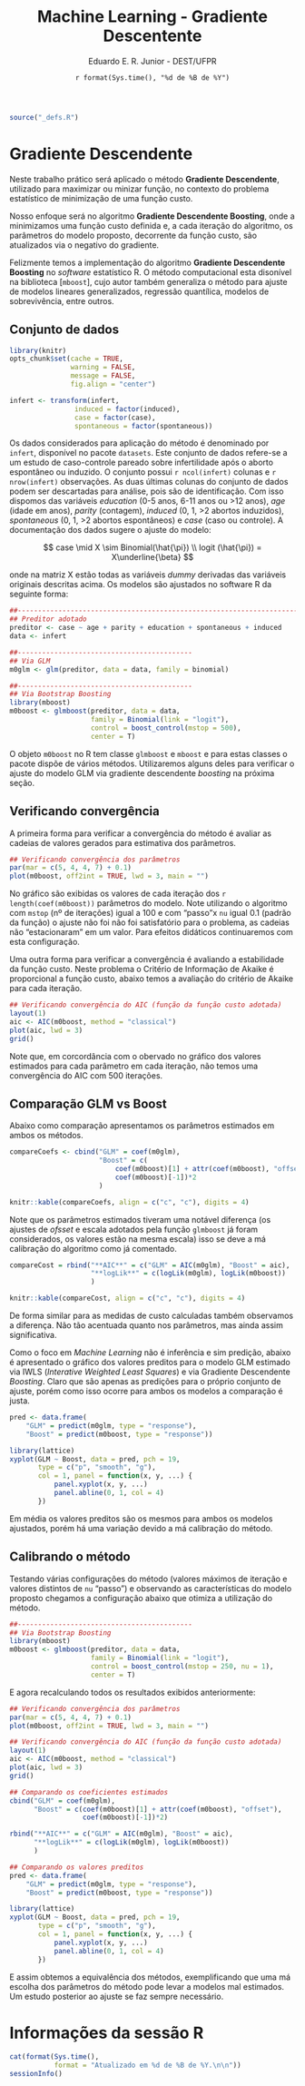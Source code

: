 % Machine Learning - Gradiente Descentente
% Eduardo E. R. Junior - DEST/UFPR
% `r format(Sys.time(), "%d de %B de %Y")`

```r
source("_defs.R")
```

# Gradiente Descendente #

Neste trabalho prático será aplicado o método **Gradiente Descendente**,
utilizado para maximizar ou minizar função, no contexto do problema
estatístico de minimização de uma função custo.

Nosso enfoque será no algoritmo **Gradiente Descendente Boosting**, onde
a minimizamos uma função custo definida e, a cada iteração do algoritmo,
os parâmetros do modelo proposto, decorrente da função custo, são
atualizados via o negativo do gradiente.

Felizmente temos a implementação do algoritmo **Gradiente Descendente
Boosting** no _software_ estatístico R. O método computacional esta
disonível na biblioteca [`mboost`], cujo autor também generaliza o
método para ajuste de modelos lineares generalizados, regressão
quantílica, modelos de sobrevivência, entre outros.

## Conjunto de dados ##

```r

library(knitr)
opts_chunk$set(cache = TRUE,
               warning = FALSE,
               message = FALSE,
               fig.align = "center")

infert <- transform(infert,
                induced = factor(induced),
                case = factor(case),
                spontaneous = factor(spontaneous))

```

Os dados considerados para aplicação do método é denominado por
`infert`, disponível no pacote `datasets`. Este conjunto de dados
refere-se a um estudo de caso-controle pareado sobre infertilidade após
o aborto espontâneo ou induzido. O conjunto possui `r ncol(infert)`
colunas e `r nrow(infert)` observações. As duas últimas colunas do
conjunto de dados podem ser descartadas para análise, pois são de
identificação. Com isso dispomos das variáveis _education_ (0-5 anos,
6-11 anos ou >12 anos), _age_ (idade em anos), _parity_ (contagem),
_induced_ (0, 1, >2 abortos induzidos), _spontaneous_ (0, 1, >2 abortos
espontâneos) e _case_ (caso ou controle). A documentação dos dados
sugere o ajuste do modelo:

$$
case \mid X \sim Binomial(\hat{\pi}) \\
logit (\hat{\pi}) = X\underline{\beta}
$$

onde na matriz X estão todas as variáveis _dummy_ derivadas das
variáveis originais descritas acima. Os modelos são ajustados no
software R da seguinte forma:

```r

##----------------------------------------------------------------------
## Preditor adotado
preditor <- case ~ age + parity + education + spontaneous + induced
data <- infert

##-------------------------------------------
## Via GLM
m0glm <- glm(preditor, data = data, family = binomial)

##-------------------------------------------
## Via Bootstrap Boosting
library(mboost)
m0boost <- glmboost(preditor, data = data,
                    family = Binomial(link = "logit"),
                    control = boost_control(mstop = 500),
                    center = T)

```

O objeto `m0boost` no R tem classe `glmboost` e `mboost` e para estas
classes o pacote dispõe de vários métodos. Utilizaremos alguns deles
para verificar o ajuste do modelo GLM via gradiente descendente
_boosting_ na próxima seção.

## Verificando convergência ##

A primeira forma para verificar a convergência do método é avaliar as
cadeias de valores gerados para estimativa dos parâmetros.

```r

## Verificando convergência dos parâmetros
par(mar = c(5, 4, 4, 7) + 0.1)
plot(m0boost, off2int = TRUE, lwd = 3, main = "")

```

No gráfico são exibidas os valores de cada iteração dos
`r length(coef(m0boost))` parâmetros do modelo. Note utilizando o
algoritmo com `mstop` (nº de iterações) igual a 100 e com "passo"x `nu`
igual 0.1 (padrão da função) o ajuste não foi não foi satisfatório para
o problema, as cadeias não "estacionaram" em um valor. Para efeitos
didáticos continuaremos com esta configuração.

Uma outra forma para verificar a convergência é avaliando a estabilidade
da função custo. Neste problema o Critério de Informação de Akaike é
proporcional a função custo, abaixo temos a avaliação do critério de
Akaike para cada iteração.

```r

## Verificando convergência do AIC (função da função custo adotada)
layout(1)
aic <- AIC(m0boost, method = "classical")
plot(aic, lwd = 3)
grid()

```

Note que, em corcordância com o obervado no gráfico dos valores
estimados para cada parâmetro em cada iteração, não temos uma
convergência do AIC com 500 iterações.

## Comparação GLM vs Boost ##

Abaixo como comparação apresentamos os parâmetros estimados em ambos os
métodos.

```r

compareCoefs <- cbind("GLM" = coef(m0glm),
                      "Boost" = c(
                          coef(m0boost)[1] + attr(coef(m0boost), "offset"),
                          coef(m0boost)[-1])*2
                      )

knitr::kable(compareCoefs, align = c("c", "c"), digits = 4)

```

Note que os parâmetros estimados tiveram uma notável diferença (os
ajustes de _ofsset_ e escala adotados pela função `glmboost` já foram
considerados, os valores estão na mesma escala) isso se deve a má
calibração do algoritmo como já comentado.


```r

compareCost = rbind("**AIC**" = c("GLM" = AIC(m0glm), "Boost" = aic),
                    "**logLik**" = c(logLik(m0glm), logLik(m0boost))
                    )

knitr::kable(compareCost, align = c("c", "c"), digits = 4)

```

De forma similar para as medidas de custo calculadas também observamos a
diferença. Não tão acentuada quanto nos parâmetros, mas ainda assim
significativa.

Como o foco em _Machine Learning_ não é inferência e sim predição,
abaixo é apresentado o gráfico dos valores preditos para o modelo GLM
estimado via IWLS (_Interative Weighted Least Squares_) e via Gradiente
Descendente _Boosting_. Claro que são apenas as predições para o próprio
conjunto de ajuste, porém como isso ocorre para ambos os modelos a
comparação é justa.

```r

pred <- data.frame(
    "GLM" = predict(m0glm, type = "response"),
    "Boost" = predict(m0boost, type = "response"))

library(lattice)
xyplot(GLM ~ Boost, data = pred, pch = 19,
       type = c("p", "smooth", "g"),
       col = 1, panel = function(x, y, ...) {
           panel.xyplot(x, y, ...)
           panel.abline(0, 1, col = 4)
       })

```

Em média os valores preditos são os mesmos para ambos os modelos
ajustados, porém há uma variação devido a má calibração do método.

## Calibrando o método ##

Testando várias configurações do método (valores máximos de iteração e
valores distintos de `nu` "passo") e observando as características do
modelo proposto chegamos a configuração abaixo que otimiza a utilização
do método.

```r

##-------------------------------------------
## Via Bootstrap Boosting
library(mboost)
m0boost <- glmboost(preditor, data = data,
                    family = Binomial(link = "logit"),
                    control = boost_control(mstop = 250, nu = 1),
                    center = T)


```

E agora recalculando todos os resultados exibidos anteriormente:

```r

## Verificando convergência dos parâmetros
par(mar = c(5, 4, 4, 7) + 0.1)
plot(m0boost, off2int = TRUE, lwd = 3, main = "")

## Verificando convergência do AIC (função da função custo adotada)
layout(1)
aic <- AIC(m0boost, method = "classical")
plot(aic, lwd = 3)
grid()

## Comparando os coeficientes estimados
cbind("GLM" = coef(m0glm),
      "Boost" = c(coef(m0boost)[1] + attr(coef(m0boost), "offset"),
                  coef(m0boost)[-1])*2)

rbind("**AIC**" = c("GLM" = AIC(m0glm), "Boost" = aic),
      "**logLik**" = c(logLik(m0glm), logLik(m0boost))
      )

## Comparando os valores preditos
pred <- data.frame(
    "GLM" = predict(m0glm, type = "response"),
    "Boost" = predict(m0boost, type = "response"))

library(lattice)
xyplot(GLM ~ Boost, data = pred, pch = 19,
       type = c("p", "smooth", "g"),
       col = 1, panel = function(x, y, ...) {
           panel.xyplot(x, y, ...)
           panel.abline(0, 1, col = 4)
       })

```

E assim obtemos a equivalência dos métodos, exemplificando que uma má
escolha dos parâmetros do método pode levar a modelos mal estimados. Um
estudo posterior ao ajuste se faz sempre necessário.

# Informações da sessão R #

```r
cat(format(Sys.time(),
           format = "Atualizado em %d de %B de %Y.\n\n"))
sessionInfo()
```
